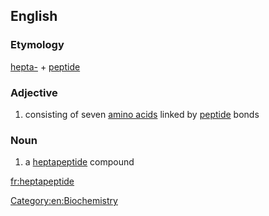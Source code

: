 ==English==

===Etymology===

[[hepta-]] + [[peptide]]

===Adjective===
{{en-adj|-}}

# consisting of seven [[amino acid]]s linked by [[peptide]] bonds

===Noun===
{{en-noun}}

# a [[#Adjective|heptapeptide]] compound

[[Category:en:Biochemistry]]

[[fr:heptapeptide]]